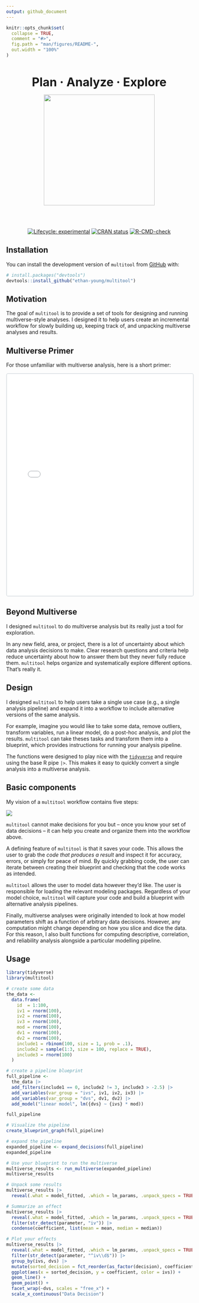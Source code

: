 ```yaml
---
output: github_document
---
```


<!-- README.md is generated from README.Rmd. Please edit that file -->

```r
knitr::opts_chunk$set(
  collapse = TRUE,
  comment = "#>",
  fig.path = "man/figures/README-",
  out.width = "100%"
)
```

<div style='text-align: center;'>
<br>
<div>
<span style = "font-size: 32px; font-weight: bold;">Plan &middot; </span> 
<span style = "font-size: 32px; font-weight: bold;">Analyze  &middot; </span> 
<span style = "font-size: 32px; font-weight: bold;">Explore</span>
</div>

<img src="man/figures/logo.jpeg" style="text-align: center;" height="300" />

<br>
<br>

<!-- badges: start -->
[![Lifecycle: experimental](https://img.shields.io/badge/lifecycle-experimental-orange.svg)](https://lifecycle.r-lib.org/articles/stages.html#experimental)
[![CRAN status](https://www.r-pkg.org/badges/version/multitool)](https://CRAN.R-project.org/package=multitool)
[![R-CMD-check](https://github.com/ethan-young/multiverse_tools/actions/workflows/R-CMD-check.yaml/badge.svg)](https://github.com/ethan-young/multiverse_tools/actions/workflows/R-CMD-check.yaml)
<!-- badges: end -->

</div>

## Installation

You can install the development version of `multitool` from [GitHub](https://github.com/) with:

``` r
# install.packages("devtools")
devtools::install_github("ethan-young/multitool")
```

## Motivation

The goal of `multitool` is to provide a set of tools for designing and running multiverse-style analyses. I designed it to help users create an incremental workflow for slowly building up, keeping track of, and unpacking multiverse analyses and results.

## Multiverse Primer

For those unfamiliar with multiverse analysis, here is a short primer:

<iframe width="100%" height="600" src="multiverse-primer/multiverse-primer.html" style = "border: 2px #dee2e6 solid; border-radius: 5px;"></iframe>

## Beyond Multiverse

I designed `multitool` to do multiverse analysis but its really just a tool for exploration. 

In any new field, area, or project, there is a lot of uncertainty about which data analysis decisions to make. Clear research questions and criteria help reduce uncertainty about how to answer them but they never fully reduce them. `multitool` helps organize and systematically explore different options. That's really it.

## Design

I designed `multitool` to help users take a single use case (e.g., a single analysis pipeline) and expand it into a workflow to include alternative versions of the same analysis. 

For example, imagine you would like to take some data, remove outliers, transform variables, run a linear model, do a post-hoc analysis, and plot the results. `multitool` can take theses tasks and transform them into a blueprint, which provides instructions for running your analysis pipeline.

The functions were designed to play nice with the [`tidyverse`](https://www.tidyverse.org/) and require using the base R pipe `|>`. This makes it easy to quickly convert a single analysis into a multiverse analysis.

## Basic components

My vision of a `multitool` workflow contains five steps:

![](man/figures/workflow.png)

`multitool` cannot make decisions for you but -- once you know your set of data decisions -- it can help you create and organize them into the workflow above.

A defining feature of `multitool` is that it saves your code. This allows the user to grab the *code that produces a result* and inspect it for accuracy, errors, or simply for peace of mind. By quickly grabbing code, the user can iterate between creating their blueprint and checking that the code works as intended.

`multitool` allows the user to model data however they'd like. The user is responsible for loading the relevant modeling packages. Regardless of your model choice, `multitool` will capture your code and build a blueprint with alternative analysis pipelines.

Finally, multiverse analyses were originally intended to look at how model parameters shift as a function of arbitrary data decisions. However, any computation might change depending on how you slice and dice the data. For this reason, I also built functions for computing descriptive, correlation, and reliability analysis alongside a particular modelling pipeline. 

## Usage

```r
library(tidyverse)
library(multitool)

# create some data
the_data <-
  data.frame(
    id  = 1:100,
    iv1 = rnorm(100),
    iv2 = rnorm(100),
    iv3 = rnorm(100),
    mod = rnorm(100),
    dv1 = rnorm(100),
    dv2 = rnorm(100),
    include1 = rbinom(100, size = 1, prob = .1),
    include2 = sample(1:3, size = 100, replace = TRUE),
    include3 = rnorm(100)
  )

# create a pipeline blueprint
full_pipeline <- 
  the_data |>
  add_filters(include1 == 0, include2 != 3, include3 > -2.5) |> 
  add_variables(var_group = "ivs", iv1, iv2, iv3) |> 
  add_variables(var_group = "dvs", dv1, dv2) |> 
  add_model("linear model", lm({dvs} ~ {ivs} * mod))

full_pipeline

# Visualize the pipeline
create_blueprint_graph(full_pipeline)

# expand the pipeline
expanded_pipeline <- expand_decisions(full_pipeline)
expanded_pipeline

# Use your blueprint to run the multiverse
multiverse_results <- run_multiverse(expanded_pipeline)
multiverse_results

# Unpack some results
multiverse_results |> 
  reveal(.what = model_fitted, .which = lm_params, .unpack_specs = TRUE)

# Summarize an effect
multiverse_results |> 
  reveal(.what = model_fitted, .which = lm_params, .unpack_specs = TRUE) |> 
  filter(str_detect(parameter, "iv")) |> 
  condense(coefficient, list(mean = mean, median = median))

# Plot your effects
multiverse_results |> 
  reveal(.what = model_fitted, .which = lm_params, .unpack_specs = TRUE) |> 
  filter(str_detect(parameter, "^iv\\d$")) |> 
  group_by(ivs, dvs) |> 
  mutate(sorted_decision = fct_reorder(as_factor(decision), coefficient) |> as.numeric()) |> 
  ggplot(aes(x = sorted_decision, y = coefficient, color = ivs)) +
  geom_line() +
  geom_point() +
  facet_wrap(~dvs, scales = "free_x") +
  scale_x_continuous("Data Decision")
```
